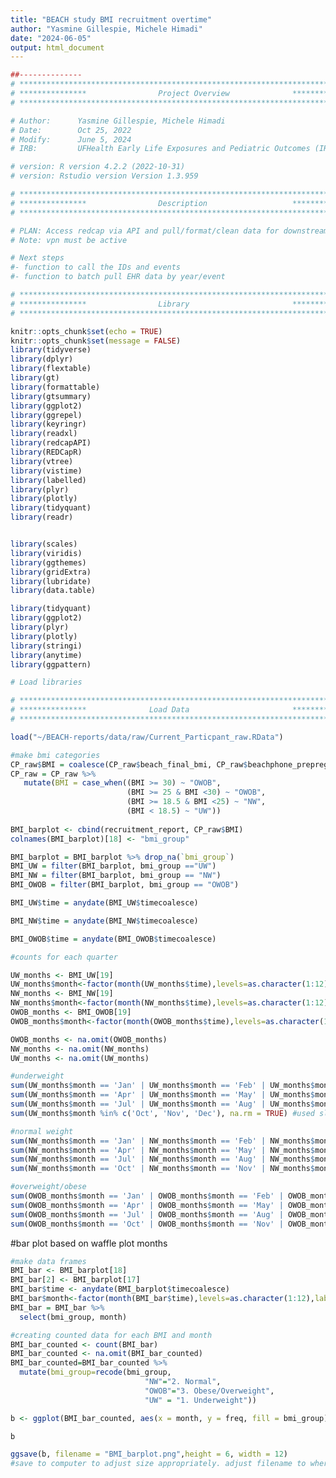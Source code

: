 ```yaml
---
title: "BEACH study BMI recruitment overtime"
author: "Yasmine Gillespie, Michele Himadi"
date: "2024-06-05"
output: html_document
---
```


```r
##-------------- 
# **************************************************************************** #
# ***************                Project Overview              *************** #
# **************************************************************************** #

# Author:      Yasmine Gillespie, Michele Himadi
# Date:        Oct 25, 2022 
# Modify:      June 5, 2024
# IRB:         UFHealth Early Life Exposures and Pediatric Outcomes (IRB201601899) 

# version: R version 4.2.2 (2022-10-31)
# version: Rstudio version Version 1.3.959 

# **************************************************************************** #
# ***************                Description                   *************** #
# **************************************************************************** #

# PLAN: Access redcap via API and pull/format/clean data for downstream analysis.
# Note: vpn must be active

# Next steps
#- function to call the IDs and events
#- function to batch pull EHR data by year/event 


```

```r

# **************************************************************************** #
# ***************                Library                       *************** #
# **************************************************************************** #

knitr::opts_chunk$set(echo = TRUE)
knitr::opts_chunk$set(message = FALSE)
library(tidyverse)
library(dplyr)
library(flextable)
library(gt)
library(formattable)
library(gtsummary)
library(ggplot2)
library(ggrepel)
library(keyringr)
library(readxl)
library(redcapAPI)
library(REDCapR)
library(vtree)
library(vistime)
library(labelled)
library(plyr)
library(plotly)
library(tidyquant)
library(readr)


library(scales)
library(viridis)
library(ggthemes)
library(gridExtra)
library(lubridate)
library(data.table)

library(tidyquant)
library(ggplot2)
library(plyr)
library(plotly)
library(stringi)
library(anytime)
library(ggpattern)

# Load libraries
```


```r

# **************************************************************************** #
# ***************              Load Data                       *************** #
# ****************************************************************************#

load("~/BEACH-reports/data/raw/Current_Particpant_raw.RData")

```

```r
#make bmi categories
CP_raw$BMI = coalesce(CP_raw$beach_final_bmi, CP_raw$beachphone_prepreg_bmi, CP_raw$prescreen_prepreg_bmi)
CP_raw = CP_raw %>%
   mutate(BMI = case_when((BMI >= 30) ~ "OWOB",
                          (BMI >= 25 & BMI <30) ~ "OWOB",
                          (BMI >= 18.5 & BMI <25) ~ "NW",
                          (BMI < 18.5) ~ "UW"))
 
BMI_barplot <- cbind(recruitment_report, CP_raw$BMI)
colnames(BMI_barplot)[18] <- "bmi_group"

BMI_barplot = BMI_barplot %>% drop_na(`bmi_group`)
BMI_UW = filter(BMI_barplot, bmi_group =="UW")
BMI_NW = filter(BMI_barplot, bmi_group == "NW")
BMI_OWOB = filter(BMI_barplot, bmi_group == "OWOB")

BMI_UW$time = anydate(BMI_UW$timecoalesce)

BMI_NW$time = anydate(BMI_NW$timecoalesce)

BMI_OWOB$time = anydate(BMI_OWOB$timecoalesce)

```


```r
#counts for each quarter

UW_months <- BMI_UW[19]
UW_months$month<-factor(month(UW_months$time),levels=as.character(1:12),labels=c("Jan","Feb","Mar","Apr","May","Jun","Jul","Aug","Sep","Oct","Nov","Dec")) 
NW_months <- BMI_NW[19]
NW_months$month<-factor(month(NW_months$time),levels=as.character(1:12),labels=c("Jan","Feb","Mar","Apr","May","Jun","Jul","Aug","Sep","Oct","Nov","Dec")) 
OWOB_months <- BMI_OWOB[19]
OWOB_months$month<-factor(month(OWOB_months$time),levels=as.character(1:12),labels=c("Jan","Feb","Mar","Apr","May","Jun","Jul","Aug","Sep","Oct","Nov","Dec")) 

OWOB_months <- na.omit(OWOB_months)
NW_months <- na.omit(NW_months)
UW_months <- na.omit(UW_months)

#underweight
sum(UW_months$month == 'Jan' | UW_months$month == 'Feb' | UW_months$month == 'Mar')
sum(UW_months$month == 'Apr' | UW_months$month == 'May' | UW_months$month == 'Jun')
sum(UW_months$month == 'Jul' | UW_months$month == 'Aug' | UW_months$month == 'Sep')
sum(UW_months$month %in% c('Oct', 'Nov', 'Dec'), na.rm = TRUE) #used slightly different code as nothing for UW in December

#normal weight
sum(NW_months$month == 'Jan' | NW_months$month == 'Feb' | NW_months$month == 'Mar')
sum(NW_months$month == 'Apr' | NW_months$month == 'May' | NW_months$month == 'Jun')
sum(NW_months$month == 'Jul' | NW_months$month == 'Aug' | NW_months$month == 'Sep')
sum(NW_months$month == 'Oct' | NW_months$month == 'Nov' | NW_months$month == 'Dec')

#overweight/obese
sum(OWOB_months$month == 'Jan' | OWOB_months$month == 'Feb' | OWOB_months$month == 'Mar')
sum(OWOB_months$month == 'Apr' | OWOB_months$month == 'May' | OWOB_months$month == 'Jun')
sum(OWOB_months$month == 'Jul' | OWOB_months$month == 'Aug' | OWOB_months$month == 'Sep')
sum(OWOB_months$month == 'Oct' | OWOB_months$month == 'Nov' | OWOB_months$month == 'Dec')

```


#bar plot based on waffle plot months

```r
#make data frames
BMI_bar <- BMI_barplot[18]
BMI_bar[2] <- BMI_barplot[17]
BMI_bar$time <- anydate(BMI_barplot$timecoalesce)
BMI_bar$month<-factor(month(BMI_bar$time),levels=as.character(1:12),labels=c("Jan","Feb","Mar","Apr","May","Jun","Jul","Aug","Sep","Oct","Nov","Dec"),ordered=TRUE) # finding the month
BMI_bar = BMI_bar %>%
  select(bmi_group, month)

#creating counted data for each BMI and month
BMI_bar_counted <- count(BMI_bar)
BMI_bar_counted <- na.omit(BMI_bar_counted)
BMI_bar_counted=BMI_bar_counted %>%
  mutate(bmi_group=recode(bmi_group,
                              "NW"="2. Normal",
                              "OWOB"="3. Obese/Overweight",
                              "UW" = "1. Underweight"))

b <- ggplot(BMI_bar_counted, aes(x = month, y = freq, fill = bmi_group)) + geom_bar(stat = "identity", position = "dodge") + geom_text(aes(label = freq), vjust = -1, position = position_dodge(width = 0.9)) + theme_light() + xlab("Month") + ylab("Counts") + guides(fill = guide_legend(title = "Obesity Status")) + theme(legend.title = element_text(size = 12), legend.text= element_text(size=12), text = element_text(size = 14)) + theme(panel.grid.major = element_blank(), panel.grid.minor = element_blank())

b

ggsave(b, filename = "BMI_barplot.png",height = 6, width = 12)
#save to computer to adjust size appropriately. adjust filename to where you want it saved

```

